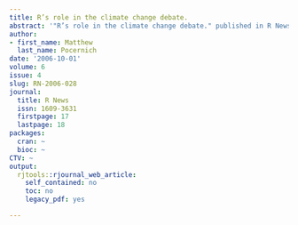 ```yaml
---
title: R’s role in the climate change debate.
abstract: '"R’s role in the climate change debate." published in R News.'
author:
- first_name: Matthew
  last_name: Pocernich
date: '2006-10-01'
volume: 6
issue: 4
slug: RN-2006-028
journal:
  title: R News
  issn: 1609-3631
  firstpage: 17
  lastpage: 18
packages:
  cran: ~
  bioc: ~
CTV: ~
output:
  rjtools::rjournal_web_article:
    self_contained: no
    toc: no
    legacy_pdf: yes

---
```

